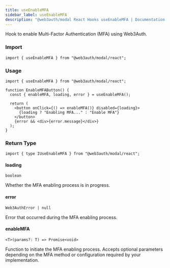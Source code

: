```yaml
---
title: useEnableMFA
sidebar_label: useEnableMFA
description: "@web3auth/modal React Hooks useEnableMFA | Documentation - Web3Auth"
---
```


Hook to enable Multi-Factor Authentication (MFA) using Web3Auth.

### Import

```tsx
import { useEnableMFA } from "@web3auth/modal/react";
```

### Usage

```tsx
import { useEnableMFA } from "@web3auth/modal/react";

function EnableMFAButton() {
  const { enableMFA, loading, error } = useEnableMFA();

  return (
    <button onClick={() => enableMFA()} disabled={loading}>
      {loading ? "Enabling MFA..." : "Enable MFA"}
    </button>
    {error && <div>{error.message}</div>}
  );
}
```

### Return Type

```tsx
import { type IUseEnableMFA } from "@web3auth/modal/react";
```

#### loading

`boolean`

Whether the MFA enabling process is in progress.

#### error

`Web3AuthError | null`

Error that occurred during the MFA enabling process.

#### enableMFA

`<T>(params?: T) => Promise<void>`

Function to initiate the MFA enabling process. Accepts optional parameters depending on the MFA
method or configuration required by your implementation.
